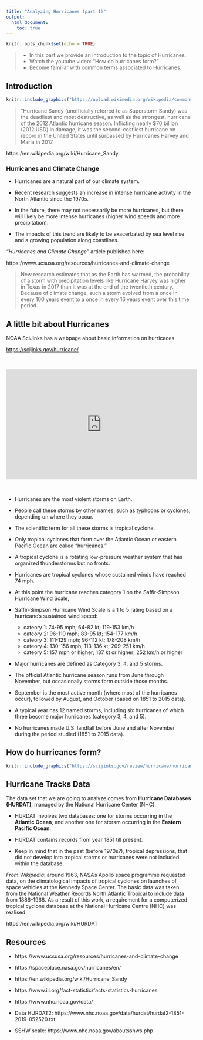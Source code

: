 ```yaml
---
title: "Analyzing Hurricanes (part 1)"
output: 
  html_document:
    toc: true
---
```


```r
knitr::opts_chunk$set(echo = TRUE)
```

> - In this part we provide an introduction to the topic of Hurricanes.
> - Watch the youtube video: "How do hurricanes form?"
> - Become familiar with common terms associated to Hurricanes.


## Introduction

```r
knitr::include_graphics("https://upload.wikimedia.org/wikipedia/commons/thumb/9/95/NASA_Satellites_See_Sandy_Expand_as_Storm_Intensifies_%288131409082%29.jpg/576px-NASA_Satellites_See_Sandy_Expand_as_Storm_Intensifies_%288131409082%29.jpg")
```


> "Hurricane Sandy (unofficially referred to as Superstorm Sandy) was the 
> deadliest and most destructive, as well as the strongest, hurricane of the 
> 2012 Atlantic hurricane season. Inflicting nearly $70 billion (2012 USD) in 
> damage, it was the second-costliest hurricane on record in the United States 
> until surpassed by Hurricanes Harvey and Maria in 2017.

https://en.wikipedia.org/wiki/Hurricane_Sandy


### Hurricanes and Climate Change

- Hurricanes are a natural part of our climate system.

- Recent research suggests an increase in intense hurricane activity in the 
North Atlantic since the 1970s.

- In the future, there may not necessarily be more hurricanes, but there will 
likely be more intense hurricanes (higher wind speeds and more precipitation).

- The impacts of this trend are likely to be exacerbated by sea level rise and 
a growing population along coastlines.

_"Hurricanes and Climate Change"_ article published here:

https://www.ucsusa.org/resources/hurricanes-and-climate-change

> New research estimates that as the Earth has warmed, the probability of a 
> storm with precipitation levels like Hurricane Harvey was higher in Texas in 
> 2017 than it was at the end of the twentieth century. Because of climate 
> change, such a storm evolved from a once in every 100 years event to a once 
> in every 16 years event over this time period.



## A little bit about Hurricanes


NOAA SciJinks has a webpage about basic information on hurricaces.

<a href="https://scijinks.gov/hurricane/" target="_blank">https://scijinks.gov/hurricane/</a>

</br>

<iframe width="520" height="301" src="https://www.youtube.com/embed/wPDoIrGUrEc" frameborder="0" allow="accelerometer; autoplay; encrypted-media; gyroscope; picture-in-picture" allowfullscreen></iframe>

</br>

- Hurricanes are the most violent storms on Earth. 

- People call these storms by other names, such as typhoons or cyclones,
depending on where they occur.

- The scientific term for all these storms is tropical cyclone.

- Only tropical cyclones that form over the Atlantic Ocean or eastern Pacific
Ocean are called "hurricanes."

- A tropical cyclone is a rotating low-pressure weather system that has 
organized thunderstorms but no fronts.

- Hurricanes are tropical cyclones whose sustained winds have reached 74 mph.

- At this point the hurricane reaches category 1 on the Saffir-Simpson 
Hurricane Wind Scale,

- Saffir-Simpson Hurricane Wind Scale is a 1 to 5 rating based on a hurricane's 
sustained wind speed:

  + cateory 1: 74-95 mph; 64-82 kt; 119-153 km/h
  + cateory 2: 96-110 mph; 83-95 kt; 154-177 km/h
  + cateory 3: 111-129 mph; 96-112 kt; 178-208 km/h
  + cateory 4: 130-156 mph; 113-136 kt; 209-251 km/h
  + cateory 5: 157 mph or higher; 137 kt or higher; 252 km/h or higher


- Major hurricanes are defined as Category 3, 4, and 5 storms.

- The official Atlantic hurricane season runs from June through November, but
occasionally storms form outside those months.

- September is the most active month (where most of the hurricanes occur),
followed by August, and October (based on 1851 to 2015 data).

- A typical year has 12 named storms, including six hurricanes of which three 
become major hurricanes (category 3, 4, and 5).

- No hurricanes made U.S. landfall before June and after November during the period studied (1851 to 2015 data).


## How do hurricanes form?

```r
knitr::include_graphics("https://scijinks.gov/review/hurricane/hurricanes_poster_large.jpg")
```



## Hurricane Tracks Data

The data set that we are going to analyze comes from 
__Hurricane Databases (HURDAT)__, managed by the National Hurricane Center (NHC).

- HURDAT involves two databases: one for storms occurring in the 
__Atlantic Ocean__, and another one for storsm occurring in the 
__Eastern Pacific Ocean__.

- HURDAT contains records from year 1851 till present.

- Keep in mind that in the past (before 1970s?), tropical depressions, that did
not develop into tropical storms or hurricanes were not included within the 
database.


_From Wikipedia_: around 1963, NASA's Apollo space programme requested data, on 
the climatological impacts of tropical cyclones on launches of space vehicles at 
the Kennedy Space Center. The basic data was taken from the National Weather
Records North Atlantic Tropical to include data from 1886–1968. As a result of 
this work, a requirement for a computerized tropical cyclone database at the 
National Hurricane Centre (NHC) was realised

https://en.wikipedia.org/wiki/HURDAT




## Resources

- https://www.ucsusa.org/resources/hurricanes-and-climate-change

- https://spaceplace.nasa.gov/hurricanes/en/

- https://en.wikipedia.org/wiki/Hurricane_Sandy

- https://www.iii.org/fact-statistic/facts-statistics-hurricanes

- https://www.nhc.noaa.gov/data/

- Data HURDAT2: https://www.nhc.noaa.gov/data/hurdat/hurdat2-1851-2019-052520.txt

- SSHW scale: https://www.nhc.noaa.gov/aboutsshws.php

